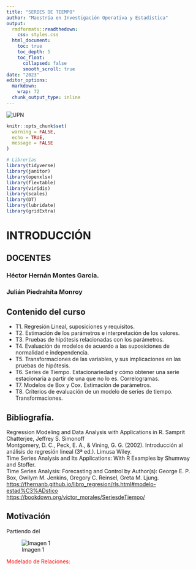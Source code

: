 ```yaml
---
title: "SERIES DE TIEMPO"
author: "Maestría en Investigación Operativa y Estadística"
output: 
  rmdformats::readthedown:
    css: styles.css
  html_document:
    toc: true
    toc_depth: 5
    toc_float:
      collapsed: false
      smooth_scroll: true
date: "2023"
editor_options: 
  markdown: 
    wrap: 72
  chunk_output_type: inline
---
```


<div>

<img src="https://media2.utp.edu.co/imagenes/Logo-UTP-Azul.png" alt="UPN" class="watermark"/>

</div>

```r
knitr::opts_chunk$set(
  warning = FALSE,
  echo = TRUE,
  message = FALSE
)

# Librerías
library(tidyverse)
library(janitor)
library(openxlsx)
library(flextable)
library(viridis)
library(scales)
library(DT)
library(lubridate)
library(gridExtra)


```

# INTRODUCCIÓN

## DOCENTES

### Héctor Hernán Montes García.

### Julián Piedrahíta Monroy


## Contenido del curso

- T1. Regresión Lineal, suposiciones y requisitos. 
- T2. Estimación de los parámetros e interpretación de los valores.
- T3. Pruebas de hipótesis relacionadas con los parámetros. 
- T4. Evaluación de modelos de acuerdo a las suposiciones de normalidad e independencia. 
- T5. Transformaciones de las variables, y sus implicaciones en las pruebas de hipótesis. 
- T6. Series de Tiempo. Estacionariedad y cómo obtener una serie estacionaria a partir de una que no lo es. Correlogramas.
- T7. Modelos de Box y Cox.
Estimación de parámetros. 
- T8. Criterios de evaluación de un modelo de series de tiempo. Transformaciones.

## Bibliografía.

Regression Modeling and Data Analysis with Applications in R. Samprit
Chatterjee, Jeffrey S. Simonoff\
Montgomery, D. C., Peck, E. A., & Vining, G. G. (2002). Introducción al
análisis de regresión lineal (3ª ed.). Limusa Wiley.\
Time Series Analysis and Its Applications: With R Examples by Shumway
and Stoffer.\
Time Series Analysis: Forecasting and Control by Author(s): George E. P.
Box, Gwilym M. Jenkins, Gregory C. Reinsel, Greta M. Ljung.\
<https://fhernanb.github.io/libro_regresion/rls.html#modelo-estad%C3%ADstico>\
<https://bookdown.org/victor_morales/SeriesdeTiempo/>

## Motivación


Partiendo del


![Imagen 1](Imagen%20de%20regresión%20lineal%201.jpeg)


[Modelado de Relaciones:]{style="color: red;"}


```r




```


